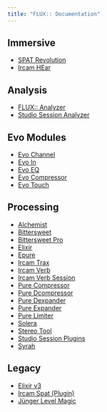 ```yaml
---
title: "FLUX:: Documentation"
---
```


## Immersive

 - [SPAT Revolution](spat-revolution/index.html)
 - [Ircam HEar](ircam-hear/index.html)

## Analysis

 - [FLUX:: Analyzer](anaylzer/index.html)
 - [Studio Session Analyzer](/studio-session-analyser/index.html)

## Evo Modules

 - [Evo Channel](/evo-channel/index.html)
 - [Evo In](/evo-in/index.html)
 - [Evo EQ](/evo-eq/index.html)
 - [Evo Compressor](/evo-comp/index.html)
 - [Evo Touch](/evo-touch/index.html)

## Processing

 - [Alchemist](/alchemist/index.html)
 - [Bittersweet](/bittersweet/index.html)
 - [Bittersweet Pro](/bittersweet-pro/index.html)
 - [Elixir](/elixir/index.html)
 - [Epure](/epure/index.html)
 - [Ircam Trax](/ircam-trax/index.html)
 - [Ircam Verb](/ircam-verb/index.html)
 - [Ircam Verb Session](/ircam-verb-session/index.html)
 - [Pure Compressor](/pure-compressor/index.html)
 - [Pure Dcompressor](/pure-dcompressor/index.html)
 - [Pure Dexpander](/pure-dexpander/index.html)
 - [Pure Expander](/pure-expander/index.html)
 - [Pure Limiter](/pure-limiter/index.html)
 - [Solera](/solera/index.html)
 - [Stereo Tool](/stereotool/index.html)
 - [Studio Session Plugins](/studio-session-plugins/index.html)
 - [Syrah](/Syrah/index.html)
 
## Legacy

- [Elixir v3](/elixir-v3/index.html)
- [Ircam Spat (Plugin)](/ircam_spat/index.html)
- [Jünger Level Magic](/junger-level-magic/index.html)
